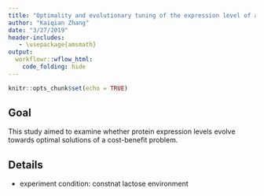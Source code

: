 ```yaml
---
title: "Optimality and evolutionary tuning of the expression level of a protein"
author: "Kaiqian Zhang"
date: "3/27/2019"
header-includes:
   - \usepackage{amsmath}
output: 
  workflowr::wflow_html:
    code_folding: hide
---
```


```r
knitr::opts_chunk$set(echo = TRUE)
```

## Goal

This study aimed to examine whether protein expression levels evolve towards optimal solutions of a cost-benefit problem.

## Details

- experiment condition: constnat lactose environment

